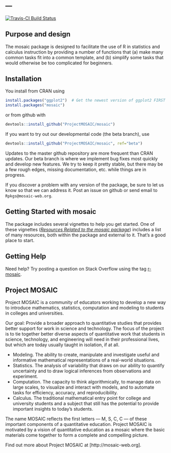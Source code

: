 ---
---

<!-- [![CRAN_Status_Badge](http://www.r-pkg.org/badges/version/mosaic)](http://cran.r-project.org/package=mosaic) -->
[![Travis-CI Build Status](https://travis-ci.org/ProjectMOSAIC/mosaic.svg?branch=master)](https://travis-ci.org/ProjectMOSAIC/mosaic/)

## Purpose and design

The mosaic package is designed to facilitate the use of R in statistics and calculus
instruction by providing a number of functions that (a) make many common tasks fit
into a common template, and (b) simplify some tasks that would otherwise be too
complicated for beginners.

## Installation

You install from CRAN using 
```r
install.packages("ggplot2")  # Get the newest version of ggplot2 FIRST
install.packages("mosaic")
```
or from github with
```r
devtools::install_github("ProjectMOSAIC/mosaic")
```
If you want to try out our developmental code (the beta branch), use
```r
devtools::install_github("ProjectMOSAIC/mosaic", ref="beta")
```
Updates to the master github repository are more frequent than CRAN updates.
Our beta branch is where we implement bug fixes most quickly and develop new features.
We try to keep it pretty stable, but there may be a few rough edges, missing documentation, etc. while things are in progress.  

If you discover a problem with any version of the package, be sure to let us know so that we can address it.  Post an issue on github or send email to `Rpkgs@mosaic-web.org`.

## Getting Started with mosaic

The package includes several vignettes to help you get started.  One of these 
vignettes 
([*Resources Related to the mosaic package*](vignettes/mosaic-resources.Rmd)) includes a list of many resources, both within the
package and external to it.  That's a good place to start.

## Getting Help

Need help?  Try posting a question on Stack Overflow using the tag [r-mosaic](http://stackoverflow.com/questions/tagged/r-mosaic).


## Project MOSAIC

Project MOSAIC is a community of educators working to develop a new way to introduce mathematics, statistics, computation and modeling to students in colleges and universities.

Our goal: Provide a broader approach to quantitative studies that provides better support for work in science and technology. The focus of the project is to tie together better diverse aspects of quantitative work that students in science, technology, and engineering will need in their professional lives, but which are today usually taught in isolation, if at all.

* Modeling. The ability to create, manipulate and investigate useful and informative mathematical representations of a real-world situations.
* Statistics. The analysis of variability that draws on our ability to quantify uncertainty and to draw logical inferences from observations and experiment.
* Computation. The capacity to think algorithmically, to manage data on large scales, to visualize and interact with models, and to automate tasks for efficiency, accuracy, and reproducibility.
* Calculus. The traditional mathematical entry point for college and university students and a subject that still has the potential to provide important insights to today's students.

The name MOSAIC reflects the first letters --- M, S, C, C --- of these important components of a quantitative education. Project MOSAIC is motivated by a vision of quantitative education as a mosaic where the basic materials come together to form a complete and compelling picture.

Find out more about Project MOSAIC at [http://mosaic-web.org].

